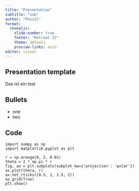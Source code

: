 ```yaml
---
title: "Presentation"
subtitle: "sub"
author: "Pascal"
format:
  revealjs:
    slide-number: true
    footer: "Retreat 22"
    theme: default
    preview-links: auto
editor: visual
---
```


## Presentation template

Das ist ein test

## Bullets

-   one
-   two

## Code

```.python
import numpy as np
import matplotlib.pyplot as plt

r = np.arange(0, 2, 0.01)
theta = 2 * np.pi * r
fig, ax = plt.subplots(subplot_kw={'projection': 'polar'})
ax.plot(theta, r)
ax.set_rticks([0.5, 1, 1.5, 2])
ax.grid(True)
plt.show()
```
